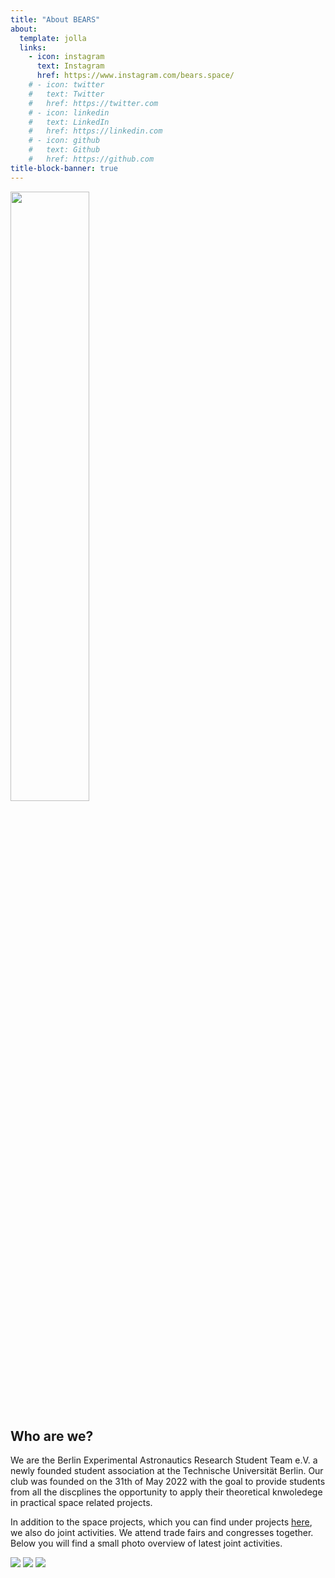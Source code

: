 ```yaml
---
title: "About BEARS"
about:
  template: jolla
  links:
    - icon: instagram
      text: Instagram
      href: https://www.instagram.com/bears.space/
    # - icon: twitter
    #   text: Twitter
    #   href: https://twitter.com
    # - icon: linkedin
    #   text: LinkedIn
    #   href: https://linkedin.com
    # - icon: github
    #   text: Github
    #   href: https://github.com
title-block-banner: true
---
```


![](bears_logo.png){width=50%}


## Who are we?

We are the Berlin Experimental Astronautics Research Student Team e.V. a newly founded student association at the Technische Universität Berlin. 
Our club was founded on the 31th of May 2022 with the goal to provide students from all the discplines the opportunity to apply their theoretical knwoledege in practical space related projects.

In addition to the space projects, which you can find under projects [here](https://www.bears-space.de/projects.html), we also do joint activities. 
We attend trade fairs and congresses together. Below you will find a small photo overview of latest joint activities.

<div class="slideshow">
  <!-- put all images here that should be available in the slideshow -->
  <img class="slideshow-img" src="about_photos/BEARS_Smallsat.jpg" >
  <img class="slideshow-img" src="about_photos/Bears_Messe.jpeg" >
  <img class="slideshow-img" src="about_photos/Weltraumkongress.jpg" >
</div>
<br/>